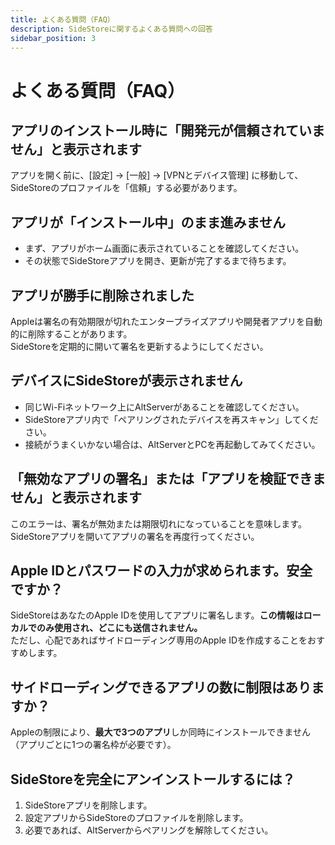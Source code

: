 ```yaml
---
title: よくある質問（FAQ）
description: SideStoreに関するよくある質問への回答
sidebar_position: 3
---
```


# よくある質問（FAQ）

## アプリのインストール時に「開発元が信頼されていません」と表示されます

アプリを開く前に、[設定] → [一般] → [VPNとデバイス管理] に移動して、SideStoreのプロファイルを「信頼」する必要があります。

## アプリが「インストール中」のまま進みません

- まず、アプリがホーム画面に表示されていることを確認してください。
- その状態でSideStoreアプリを開き、更新が完了するまで待ちます。

## アプリが勝手に削除されました

Appleは署名の有効期限が切れたエンタープライズアプリや開発者アプリを自動的に削除することがあります。  
SideStoreを定期的に開いて署名を更新するようにしてください。

## デバイスにSideStoreが表示されません

- 同じWi-Fiネットワーク上にAltServerがあることを確認してください。
- SideStoreアプリ内で「ペアリングされたデバイスを再スキャン」してください。
- 接続がうまくいかない場合は、AltServerとPCを再起動してみてください。

## 「無効なアプリの署名」または「アプリを検証できません」と表示されます

このエラーは、署名が無効または期限切れになっていることを意味します。SideStoreアプリを開いてアプリの署名を再度行ってください。

## Apple IDとパスワードの入力が求められます。安全ですか？

SideStoreはあなたのApple IDを使用してアプリに署名します。**この情報はローカルでのみ使用され、どこにも送信されません。**  
ただし、心配であればサイドローディング専用のApple IDを作成することをおすすめします。

## サイドローディングできるアプリの数に制限はありますか？

Appleの制限により、**最大で3つのアプリ**しか同時にインストールできません（アプリごとに1つの署名枠が必要です）。

## SideStoreを完全にアンインストールするには？

1. SideStoreアプリを削除します。
2. 設定アプリからSideStoreのプロファイルを削除します。
3. 必要であれば、AltServerからペアリングを解除してください。

